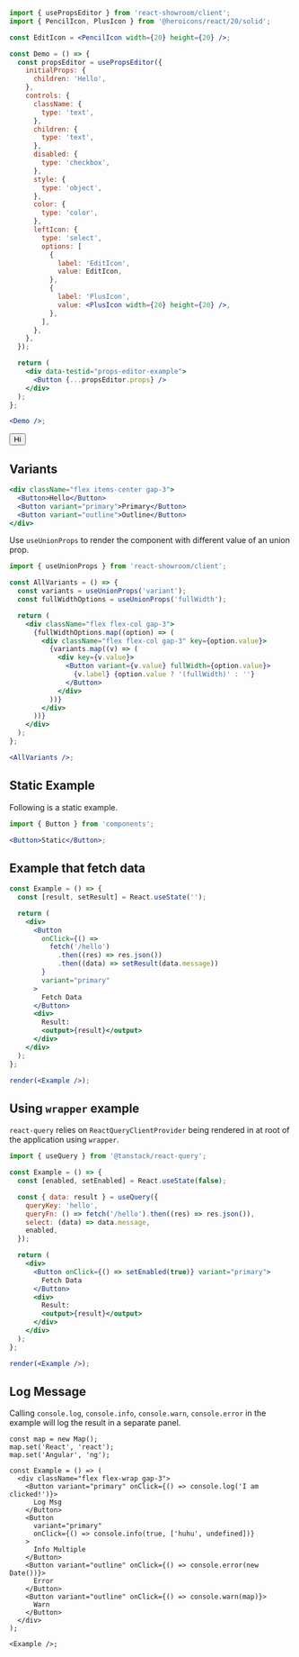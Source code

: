 
```jsx frame initialHeight=46 initialWidth=375
import { usePropsEditor } from 'react-showroom/client';
import { PencilIcon, PlusIcon } from '@heroicons/react/20/solid';

const EditIcon = <PencilIcon width={20} height={20} />;

const Demo = () => {
  const propsEditor = usePropsEditor({
    initialProps: {
      children: 'Hello',
    },
    controls: {
      className: {
        type: 'text',
      },
      children: {
        type: 'text',
      },
      disabled: {
        type: 'checkbox',
      },
      style: {
        type: 'object',
      },
      color: {
        type: 'color',
      },
      leftIcon: {
        type: 'select',
        options: [
          {
            label: 'EditIcon',
            value: EditIcon,
          },
          {
            label: 'PlusIcon',
            value: <PlusIcon width={20} height={20} />,
          },
        ],
      },
    },
  });

  return (
    <div data-testid="props-editor-example">
      <Button {...propsEditor.props} />
    </div>
  );
};

<Demo />;
```

<Button variant="primary">Hi</Button>

## Variants

```jsx
<div className="flex items-center gap-3">
  <Button>Hello</Button>
  <Button variant="primary">Primary</Button>
  <Button variant="outline">Outline</Button>
</div>
```

Use `useUnionProps` to render the component with different value of an union prop.

```jsx
import { useUnionProps } from 'react-showroom/client';

const AllVariants = () => {
  const variants = useUnionProps('variant');
  const fullWidthOptions = useUnionProps('fullWidth');

  return (
    <div className="flex flex-col gap-3">
      {fullWidthOptions.map((option) => (
        <div className="flex flex-col gap-3" key={option.value}>
          {variants.map((v) => (
            <div key={v.value}>
              <Button variant={v.value} fullWidth={option.value}>
                {v.label} {option.value ? '(fullWidth)' : ''}
              </Button>
            </div>
          ))}
        </div>
      ))}
    </div>
  );
};

<AllVariants />;
```

## Static Example

Following is a static example.

```jsx static
import { Button } from 'components';

<Button>Static</Button>;
```

## Example that fetch data

```jsx frame
const Example = () => {
  const [result, setResult] = React.useState('');

  return (
    <div>
      <Button
        onClick={() =>
          fetch('/hello')
            .then((res) => res.json())
            .then((data) => setResult(data.message))
        }
        variant="primary"
      >
        Fetch Data
      </Button>
      <div>
        Result:
        <output>{result}</output>
      </div>
    </div>
  );
};

render(<Example />);
```

## Using `wrapper` example

`react-query` relies on `ReactQueryClientProvider` being rendered in at root of the application using `wrapper`.

```jsx
import { useQuery } from '@tanstack/react-query';

const Example = () => {
  const [enabled, setEnabled] = React.useState(false);

  const { data: result } = useQuery({
    queryKey: 'hello',
    queryFn: () => fetch('/hello').then((res) => res.json()),
    select: (data) => data.message,
    enabled,
  });

  return (
    <div>
      <Button onClick={() => setEnabled(true)} variant="primary">
        Fetch Data
      </Button>
      <div>
        Result:
        <output>{result}</output>
      </div>
    </div>
  );
};

render(<Example />);
```

## Log Message

Calling `console.log`, `console.info`, `console.warn`, `console.error` in the example will log the result in a separate panel.

```tsx frame
const map = new Map();
map.set('React', 'react');
map.set('Angular', 'ng');

const Example = () => (
  <div className="flex flex-wrap gap-3">
    <Button variant="primary" onClick={() => console.log('I am clicked!')}>
      Log Msg
    </Button>
    <Button
      variant="primary"
      onClick={() => console.info(true, ['huhu', undefined])}
    >
      Info Multiple
    </Button>
    <Button variant="outline" onClick={() => console.error(new Date())}>
      Error
    </Button>
    <Button variant="outline" onClick={() => console.warn(map)}>
      Warn
    </Button>
  </div>
);

<Example />;
```
